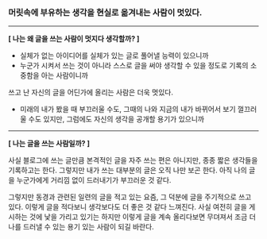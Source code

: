### 머릿속에 부유하는 생각을 현실로 옮겨내는 사람이 멋있다.
    
---

**[ 나는 왜 글을 쓰는 사람이 멋지다 생각할까? ]**

- 실체가 없는 아이디어를 실체가 있는 글로 풀어낼 능력이 있으니까
- 누군가 시켜서 쓰는 것이 아니라 스스로 글을 써야 생각할 수 있을 정도로 기록의 소중함을 아는 사람이니까

쓰고 난 자신의 글을 어딘가에 올리는 사람은 더욱 멋있다. 
- 미래의 내가 봤을 때 부끄러울 수도, 그때의 나와 지금의 내가 바뀌어서 보기 껄끄러울 수도 있지만, 그럼에도 자신의 생각을 공개할 용기가 있으니까

---

**[ 나는 글을 쓰는 사람일까? ]**

사실 블로그에 쓰는 글만큼 본격적인 글을 자주 쓰는 편은 아니지만, 종종 짧은 생각들을 기록하고는 한다. 그렇지만 내가 쓰는 대부분의 글은 오직 나만 보곤 한다. 아직 나의 글을 누군가에게 거리낌 없이 드러내기가 부끄러운 것 같다. 

그렇지만 동경과 관련된 일련의 글을 적고 있는 요즘, 그 덕분에 글을 주기적으로 쓰고 있다. 이렇게 글을 적다보니 생각보다도 더 좋은 것 같다 느껴진다. 사실 여전히 글을 게시하는 것에 낯을 가리고 있기는 하지만 이렇게 글을 계속 올리다보면 무뎌져서 조금 더 나를 드러낼 수 있는 용기 있는 사람이 되길 바란다. 
